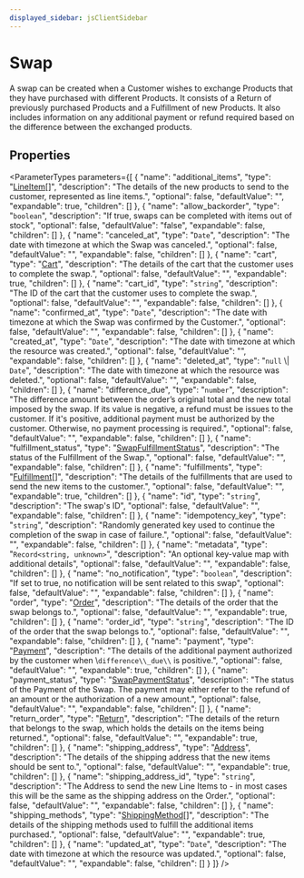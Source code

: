 ```yaml
---
displayed_sidebar: jsClientSidebar
---
```



# Swap

A swap can be created when a Customer wishes to exchange Products that they have purchased with different Products. It consists of a Return of previously purchased Products and a Fulfillment of new Products. It also includes information on any additional payment or refund required based on the difference between the exchanged products.

## Properties

<ParameterTypes parameters={[
  {
    "name": "additional_items",
    "type": "[LineItem](internal.LineItem.mdx)[]",
    "description": "The details of the new products to send to the customer, represented as line items.",
    "optional": false,
    "defaultValue": "",
    "expandable": true,
    "children": []
  },
  {
    "name": "allow_backorder",
    "type": "`boolean`",
    "description": "If true, swaps can be completed with items out of stock",
    "optional": false,
    "defaultValue": "false",
    "expandable": false,
    "children": []
  },
  {
    "name": "canceled_at",
    "type": "`Date`",
    "description": "The date with timezone at which the Swap was canceled.",
    "optional": false,
    "defaultValue": "",
    "expandable": false,
    "children": []
  },
  {
    "name": "cart",
    "type": "[Cart](internal.Cart.mdx)",
    "description": "The details of the cart that the customer uses to complete the swap.",
    "optional": false,
    "defaultValue": "",
    "expandable": true,
    "children": []
  },
  {
    "name": "cart_id",
    "type": "`string`",
    "description": "The ID of the cart that the customer uses to complete the swap.",
    "optional": false,
    "defaultValue": "",
    "expandable": false,
    "children": []
  },
  {
    "name": "confirmed_at",
    "type": "`Date`",
    "description": "The date with timezone at which the Swap was confirmed by the Customer.",
    "optional": false,
    "defaultValue": "",
    "expandable": false,
    "children": []
  },
  {
    "name": "created_at",
    "type": "`Date`",
    "description": "The date with timezone at which the resource was created.",
    "optional": false,
    "defaultValue": "",
    "expandable": false,
    "children": []
  },
  {
    "name": "deleted_at",
    "type": "``null`` \\| `Date`",
    "description": "The date with timezone at which the resource was deleted.",
    "optional": false,
    "defaultValue": "",
    "expandable": false,
    "children": []
  },
  {
    "name": "difference_due",
    "type": "`number`",
    "description": "The difference amount between the order’s original total and the new total imposed by the swap. If its value is negative, a refund must be issues to the customer. If it's positive, additional payment must be authorized by the customer. Otherwise, no payment processing is required.",
    "optional": false,
    "defaultValue": "",
    "expandable": false,
    "children": []
  },
  {
    "name": "fulfillment_status",
    "type": "[SwapFulfillmentStatus](../enums/internal.SwapFulfillmentStatus.mdx)",
    "description": "The status of the Fulfillment of the Swap.",
    "optional": false,
    "defaultValue": "",
    "expandable": false,
    "children": []
  },
  {
    "name": "fulfillments",
    "type": "[Fulfillment](internal.Fulfillment.mdx)[]",
    "description": "The details of the fulfillments that are used to send the new items to the customer.",
    "optional": false,
    "defaultValue": "",
    "expandable": true,
    "children": []
  },
  {
    "name": "id",
    "type": "`string`",
    "description": "The swap's ID",
    "optional": false,
    "defaultValue": "",
    "expandable": false,
    "children": []
  },
  {
    "name": "idempotency_key",
    "type": "`string`",
    "description": "Randomly generated key used to continue the completion of the swap in case of failure.",
    "optional": false,
    "defaultValue": "",
    "expandable": false,
    "children": []
  },
  {
    "name": "metadata",
    "type": "`Record<string, unknown>`",
    "description": "An optional key-value map with additional details",
    "optional": false,
    "defaultValue": "",
    "expandable": false,
    "children": []
  },
  {
    "name": "no_notification",
    "type": "`boolean`",
    "description": "If set to true, no notification will be sent related to this swap",
    "optional": false,
    "defaultValue": "",
    "expandable": false,
    "children": []
  },
  {
    "name": "order",
    "type": "[Order](internal.Order.mdx)",
    "description": "The details of the order that the swap belongs to.",
    "optional": false,
    "defaultValue": "",
    "expandable": true,
    "children": []
  },
  {
    "name": "order_id",
    "type": "`string`",
    "description": "The ID of the order that the swap belongs to.",
    "optional": false,
    "defaultValue": "",
    "expandable": false,
    "children": []
  },
  {
    "name": "payment",
    "type": "[Payment](internal.Payment.mdx)",
    "description": "The details of the additional payment authorized by the customer when \\`difference\\_due\\` is positive.",
    "optional": false,
    "defaultValue": "",
    "expandable": true,
    "children": []
  },
  {
    "name": "payment_status",
    "type": "[SwapPaymentStatus](../enums/internal.SwapPaymentStatus.mdx)",
    "description": "The status of the Payment of the Swap. The payment may either refer to the refund of an amount or the authorization of a new amount.",
    "optional": false,
    "defaultValue": "",
    "expandable": false,
    "children": []
  },
  {
    "name": "return_order",
    "type": "[Return](internal.Return.mdx)",
    "description": "The details of the return that belongs to the swap, which holds the details on the items being returned.",
    "optional": false,
    "defaultValue": "",
    "expandable": true,
    "children": []
  },
  {
    "name": "shipping_address",
    "type": "[Address](internal.Address.mdx)",
    "description": "The details of the shipping address that the new items should be sent to.",
    "optional": false,
    "defaultValue": "",
    "expandable": true,
    "children": []
  },
  {
    "name": "shipping_address_id",
    "type": "`string`",
    "description": "The Address to send the new Line Items to - in most cases this will be the same as the shipping address on the Order.",
    "optional": false,
    "defaultValue": "",
    "expandable": false,
    "children": []
  },
  {
    "name": "shipping_methods",
    "type": "[ShippingMethod](internal.ShippingMethod-4.mdx)[]",
    "description": "The details of the shipping methods used to fulfill the additional items purchased.",
    "optional": false,
    "defaultValue": "",
    "expandable": true,
    "children": []
  },
  {
    "name": "updated_at",
    "type": "`Date`",
    "description": "The date with timezone at which the resource was updated.",
    "optional": false,
    "defaultValue": "",
    "expandable": false,
    "children": []
  }
]} />
